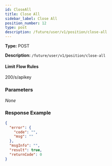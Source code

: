 ```yaml
---
id: CloseAll
title: Close All
sidebar_label: Close All
position_number: 12
type: post
description: /future/user/v1/position/close-all
---
```


**Type:** POST

**Description:** `/future/user/v1/position/close-all`

#### Limit Flow Rules

200/s/apikey

### Parameters

_None_

### Response Example

```json title="Response"
{
  "error": {
    "code": "",
    "msg": ""
  },
  "msgInfo": "",
  "result": true,
  "returnCode": 0
}
```
